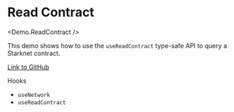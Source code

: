 
# Read Contract

<Demo.ReadContract />

This demo shows how to use the `useReadContract` type-safe API to query a Starknet contract.

[Link to GitHub](https://github.com/apibara/starknet-react/blob/main/docs/components/demo/read-contract.tsx)

Hooks
- `useNetwork`
- `useReadContract`
